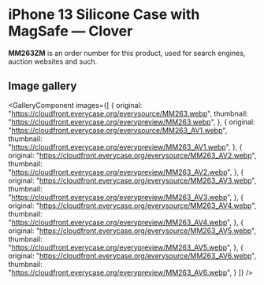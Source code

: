 
# iPhone 13 Silicone Case with MagSafe — Clover

<Callout type='info' emoji='👉🏻'>**MM263ZM** is an order number for this product, used for search engines, auction websites and such.</Callout>

## Image gallery

<GalleryComponent
    images={[
      {
        original: "https://cloudfront.everycase.org/everysource/MM263.webp",
        thumbnail: "https://cloudfront.everycase.org/everypreview/MM263.webp",
      },
      {
        original: "https://cloudfront.everycase.org/everysource/MM263_AV1.webp",
        thumbnail: "https://cloudfront.everycase.org/everypreview/MM263_AV1.webp",
      },
      {
        original: "https://cloudfront.everycase.org/everysource/MM263_AV2.webp",
        thumbnail: "https://cloudfront.everycase.org/everypreview/MM263_AV2.webp",
      },
      {
        original: "https://cloudfront.everycase.org/everysource/MM263_AV3.webp",
        thumbnail: "https://cloudfront.everycase.org/everypreview/MM263_AV3.webp",
      },
      {
        original: "https://cloudfront.everycase.org/everysource/MM263_AV4.webp",
        thumbnail: "https://cloudfront.everycase.org/everypreview/MM263_AV4.webp",
      },
      {
        original: "https://cloudfront.everycase.org/everysource/MM263_AV5.webp",
        thumbnail: "https://cloudfront.everycase.org/everypreview/MM263_AV5.webp",
      },
      {
        original: "https://cloudfront.everycase.org/everysource/MM263_AV6.webp",
        thumbnail: "https://cloudfront.everycase.org/everypreview/MM263_AV6.webp",
      }
    ]}
  />
